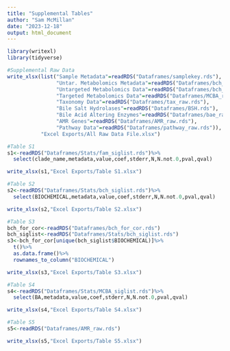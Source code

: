 ```yaml
---
title: "Supplemental Tables"
author: "Sam McMillan"
date: "2023-12-18"
output: html_document
---
```


```r
library(writexl)
library(tidyverse)
```


```r
#Supplemental Raw Data
write_xlsx(list("Sample Metadata"=readRDS("Dataframes/samplekey.rds"),
                "Untar. Metabolomics Metadata"=readRDS("Dataframes/bch_metadata.rds"),
                "Untargeted Metabolomics Data"=readRDS("Dataframes/bch_raw.rds"),
                "Targeted Metabolomics Data"=readRDS("Dataframes/MCBA_raw.rds"),
                "Taxonomy Data"=readRDS("Dataframes/tax_raw.rds"),
                "Bile Salt Hydrolases"=readRDS("Dataframes/BSH.rds"),
                "Bile Acid Altering Enzymes"=readRDS("Dataframes/bae_raw.rds"),
                "AMR Genes"=readRDS("Dataframes/AMR_raw.rds"),
                "Pathway Data"=readRDS("Dataframes/pathway_raw.rds")),
           "Excel Exports/All Raw Data File.xlsx")

```

```r
#Table S1
s1<-readRDS("Dataframes/Stats/fam_siglist.rds")%>%
  select(clade_name,metadata,value,coef,stderr,N,N.not.0,pval,qval)

write_xlsx(s1,"Excel Exports/Table S1.xlsx")

#Table S2
s2<-readRDS("Dataframes/Stats/bch_siglist.rds")%>%
  select(BIOCHEMICAL,metadata,value,coef,stderr,N,N.not.0,pval,qval)

write_xlsx(s2,"Excel Exports/Table S2.xlsx")

#Table S3
bch_for_cor<-readRDS("Dataframes/bch_for_cor.rds")
bch_siglist<-readRDS("Dataframes/Stats/bch_siglist.rds")
s3<-bch_for_cor[unique(bch_siglist$BIOCHEMICAL)]%>%
  t()%>%
  as.data.frame()%>%
  rownames_to_column("BIOCHEMICAL")

write_xlsx(s3,"Excel Exports/Table S3.xlsx")

#Table S4
s4<-readRDS("Dataframes/Stats/MCBA_siglist.rds")%>%
  select(BA,metadata,value,coef,stderr,N,N.not.0,pval,qval)

write_xlsx(s4,"Excel Exports/Table S4.xlsx")

#Table S5
s5<-readRDS("Dataframes/AMR_raw.rds")

write_xlsx(s5,"Excel Exports/Table S5.xlsx")

```

